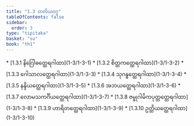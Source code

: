 ```yaml
---
title: "1.3 တတိယဝဂ္ဂ"
tableOfContents: false
sidebar:
  order: 3
type: "tipitaka"
basket: "su"
book: "th1"
---
```



<DynamicBreadcrumb />



<TableOfContents book="th1" section="1.3">
* [1.3.1 နိဂြေါဓတ္ထေရဂါထာ](1-3/1-3-1)
* [1.3.2 စိတ္တကတ္ထေရဂါထာ](1-3/1-3-2)
* [1.3.3 ဂေါသာလတ္ထေရဂါထာ](1-3/1-3-3)
* [1.3.4 သုဂန္ဓတ္ထေရဂါထာ](1-3/1-3-4)
* [1.3.5 နန္ဒိယတ္ထေရဂါထာ](1-3/1-3-5)
* [1.3.6 အဘယတ္ထေရဂါထာ](1-3/1-3-6)
* [1.3.7 လောမသကင်္ဂိယတ္ထေရဂါထာ](1-3/1-3-7)
* [1.3.8 ဇမ္ဗုဂါမိကပုတ္တတ္ထေရဂါထာ](1-3/1-3-8)
* [1.3.9 ဟာရိတတ္ထေရဂါထာ](1-3/1-3-9)
* [1.3.10 ဥတ္တိယတ္ထေရဂါထာ](1-3/1-3-10)
</TableOfContents>